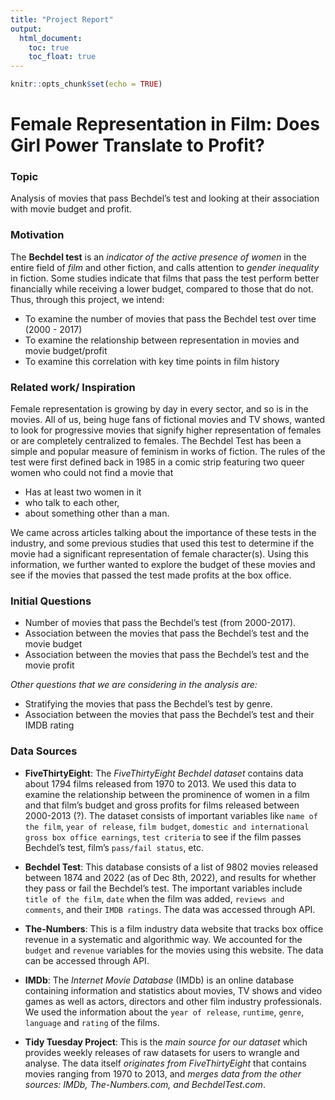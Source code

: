 ```yaml
---
title: "Project Report"
output: 
  html_document:
    toc: true
    toc_float: true
---
```


```r
knitr::opts_chunk$set(echo = TRUE)
```


# Female Representation in Film: Does Girl Power Translate to Profit?

### Topic
Analysis of movies that pass Bechdel’s test and looking at their association with movie budget and profit.

### Motivation
The **Bechdel test** is an _indicator of the active presence of women_ in the entire field of _film_ and other fiction, and calls attention to _gender inequality_ in fiction. Some studies indicate that films that pass the test perform better financially while receiving a lower budget, compared to those that do not. Thus, through this project, we intend:

* To examine the number of movies that pass the Bechdel test over time (2000 - 2017)
* To examine the relationship between representation in movies and movie budget/profit
* To examine this correlation with key time points in film history

### Related work/ Inspiration
Female representation is growing by day in every sector, and so is in the movies. All of us, being huge fans of fictional movies and TV shows, wanted to look for progressive movies that signify higher representation of females or are completely centralized to females. The Bechdel Test has been a simple and popular measure of feminism in works of fiction. The rules of the test were first defined back in 1985 in a comic strip featuring two queer women who could not find a movie that

* Has at least two women in it
* who talk to each other,
* about something other than a man.

We came across articles talking about the importance of these tests in the industry, and some previous studies that used this test to determine if the movie had a significant representation of female character(s). Using this information, we further wanted to explore the budget of these movies and see if the movies that passed the test made profits at the box office.

### Initial Questions
*  Number of movies that pass the Bechdel’s test (from 2000-2017).
*  Association between the movies that pass the Bechdel’s test and the movie budget
*  Association between the movies that pass the Bechdel’s test and the movie profit

_Other questions that we are considering in the analysis are:_

*  Stratifying the movies that pass the Bechdel’s test by genre.
*  Association between the movies that pass the Bechdel’s test and their IMDB rating
 
### Data Sources
* **FiveThirtyEight**:
The _FiveThirtyEight Bechdel dataset_ contains data about 1794 films released from 1970 to 2013. We used this data to examine the relationship between the prominence of women in a film and that film’s budget and gross profits for films released between 2000-2013 (?). The dataset consists of important variables like `name of the film`, `year of release`, `film budget`, `domestic and international gross box office earnings`, `test criteria` to see if the film passes Bechdel’s test, film’s `pass/fail status`, etc. 

* **Bechdel Test**:
This database consists of a list of 9802 movies released between 1874 and 2022 (as of Dec 8th, 2022), and results for whether they pass or fail the Bechdel’s test. The important variables include `title of the film`, `date` when the film was added, `reviews and comments`, and their `IMDB ratings`. The data was accessed through API.

* **The-Numbers**: 
This is a film industry data website that tracks box office revenue in a systematic and algorithmic way. We accounted for the `budget` and `revenue` variables for the movies using this website. The data can be accessed through API.

* **IMDb**:
The _Internet Movie Database_ (IMDb) is an online database containing information and statistics about movies, TV shows and video games as well as actors, directors and other film industry professionals. We used the information about the `year of release`, `runtime`, `genre`, `language` and `rating` of the films.

* **Tidy Tuesday Project**:
This is the _main source for our dataset_ which provides weekly releases of raw datasets for users to wrangle and analyse. The data itself _originates from FiveThirtyEight_ that contains movies ranging from 1970 to 2013, and _merges data from the other sources: IMDb, The-Numbers.com, and BechdelTest.com_. 

